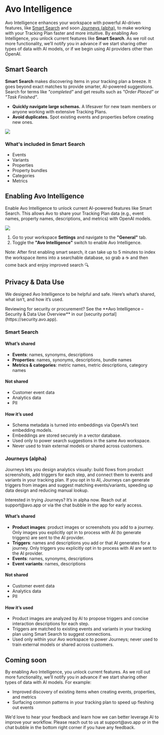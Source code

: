 
# Avo Intelligence

Avo Intelligence enhances your workspace with powerful AI-driven features, like [Smart Search](#smart-search) and soon [Journeys (alpha)](#journeys-alpha), to make working with your Tracking Plan faster and more intuitive. By enabling Avo Intelligence, you unlock current features like **Smart Search**. As we roll out more functionality, we’ll notify you in advance if we start sharing other types of data with AI models, or if we begin using AI providers other than OpenAI.

## Smart Search

**Smart Search** makes discovering items in your tracking plan a breeze. It goes beyond exact matches to provide smarter, AI-powered suggestions. Search for terms like _"completed"_ and get results such as _"Order Placed"_ or _"Task Finished"_.

- **Quickly navigate large schemas.** A lifesaver for new team members or anyone working with extensive Tracking Plans.
- **Avoid duplicates.** Spot existing events and properties before creating new ones.

![](/images/avo-intelligence/smart-search-avo-app.png)

### What's included in Smart Search

- Events
- Variants
- Properties
- Property bundles
- Categories
- Metrics

## Enabling Avo Intelligence

Enable Avo Intelligence to unlock current AI-powered features like Smart Search. This allows Avo to share your Tracking Plan data (e.g., event names, property names, descriptions, and metrics) with OpenAI models.

![](/images/avo-intelligence/smart-search-settings.png)

1. Go to your workspace **Settings** and navigate to the **"General"** tab.
2. Toggle the **"Avo Intelligence"** switch to enable Avo Intelligence.

<Callout type="info" emoji="💡">
  Note: After first enabling smart search, it can take up to 5 minutes to index
  the workspace items into a searchable database, so grab a ☕ and then come
  back and enjoy improved search 🔍
</Callout>

## Privacy & Data Use

We designed Avo Intelligence to be helpful and safe. Here’s what’s shared, what isn’t, and how it’s used.

<Callout type="info" emoji="🔒">
  Reviewing for security or procurement? See the **Avo Intelligence – Security & Data Use Overview** in our [security portal](https://security.avo.app).
</Callout>

### Smart Search

#### What’s shared

- **Events**: names, synonyms, descriptions
- **Properties**: names, synonyms, descriptions, bundle names
- **Metrics & categories**: metric names, metric descriptions, category names

#### Not shared

- Customer event data
- Analytics data
- PII

#### How it’s used

- Schema metadata is turned into embeddings via OpenAI’s text embedding models.
- Embeddings are stored securely in a vector database.
- Used only to power search suggestions in the same Avo workspace.
- Never used to train external models or shared across customers.

### Journeys (alpha)

Journeys lets you design analytics visually: build flows from product screenshots, add triggers for each step, and connect them to events and variants in your tracking plan. If you opt in to AI, Journeys can generate triggers from images and suggest matching events/variants, speeding up data design and reducing manual lookup.

<Callout type="info" emoji="🚀">
  Interested in trying Journeys? It’s in alpha now. Reach out at support@avo.app or
  via the chat bubble in the app for early access.
</Callout>

#### What’s shared

- **Product images**: product images or screenshots you add to a journey. Only images you explicitly opt in to process with AI (to generate triggers) are sent to the AI provider.
- **Triggers**: names and descriptions you add or that AI generates for a journey. Only triggers you explicitly opt in to process with AI are sent to the AI provider.
- **Events**: names, synonyms, descriptions
- **Event variants**: names, descriptions

#### Not shared

- Customer event data
- Analytics data
- PII

#### How it’s used
- Product images are analyzed by AI to propose triggers and concise interaction descriptions for each step.
- Triggers are matched to existing events and variants in your tracking plan using Smart Search to suggest connections.
- Used only within your Avo workspace to power Journeys; never used to train external models or shared across customers.

## Coming soon

By enabling Avo Intelligence, you unlock current features. As we roll out more functionality, we’ll notify you in advance if we start sharing other types of data with AI models. For example:

- Improved discovery of existing items when creating events, properties, and metrics
- Surfacing common patterns in your tracking plan to speed up fleshing out events

<Callout type="info" emoji="💡">
  We'd love to hear your feedback and learn how we can better leverage AI to
  improve your workflow. Please reach out to us at support@avo.app or in the
  chat bubble in the bottom right corner if you have any feedback.
</Callout>
